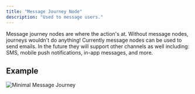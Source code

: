 ```yaml
---
title: "Message Journey Node"
description: "Used to message users."
---
```


Message journey nodes are where the action's at. Without message nodes, journeys wouldn't do anything! Currently message nodes can be used to send emails. In the future they will support other channels as well including: SMS, mobile push notifications, in-app messages, and more.

## Example

![Minimal Message Journey](/images/minimal-useful-journey.png)
